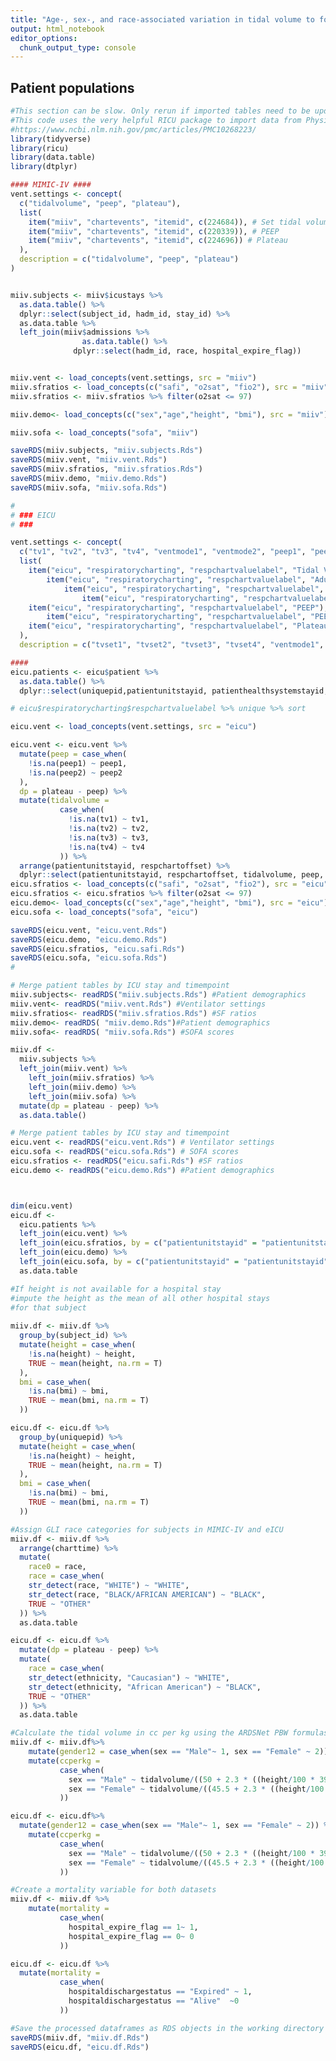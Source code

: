 ```yaml
---
title: "Age-, sex-, and race-associated variation in tidal volume to forced vital capacity ratio predicts mortality in the acute respiratory distress syndrome"
output: html_notebook
editor_options: 
  chunk_output_type: console
---
```


## Patient populations
```r
#This section can be slow. Only rerun if imported tables need to be updated.
#This code uses the very helpful RICU package to import data from PhysioNet. You'll need to set up the RICU package first: 
#https://www.ncbi.nlm.nih.gov/pmc/articles/PMC10268223/
library(tidyverse)
library(ricu)
library(data.table)
library(dtplyr)

#### MIMIC-IV ####
vent.settings <- concept(
  c("tidalvolume", "peep", "plateau"),
  list(
    item("miiv", "chartevents", "itemid", c(224684)), # Set tidal volume
    item("miiv", "chartevents", "itemid", c(220339)), # PEEP
    item("miiv", "chartevents", "itemid", c(224696)) # Plateau
  ),
  description = c("tidalvolume", "peep", "plateau")
)


miiv.subjects <- miiv$icustays %>%
  as.data.table() %>%
  dplyr::select(subject_id, hadm_id, stay_id) %>%
  as.data.table %>%
  left_join(miiv$admissions %>%
                as.data.table() %>%
              dplyr::select(hadm_id, race, hospital_expire_flag))


miiv.vent <- load_concepts(vent.settings, src = "miiv")
miiv.sfratios <- load_concepts(c("safi", "o2sat", "fio2"), src = "miiv")
miiv.sfratios <- miiv.sfratios %>% filter(o2sat <= 97)

miiv.demo<- load_concepts(c("sex","age","height", "bmi"), src = "miiv")

miiv.sofa <- load_concepts("sofa", "miiv")

saveRDS(miiv.subjects, "miiv.subjects.Rds")
saveRDS(miiv.vent, "miiv.vent.Rds")
saveRDS(miiv.sfratios, "miiv.sfratios.Rds")
saveRDS(miiv.demo, "miiv.demo.Rds")
saveRDS(miiv.sofa, "miiv.sofa.Rds")
```




```r
#
# ### EICU
# ###

vent.settings <- concept(
  c("tv1", "tv2", "tv3", "tv4", "ventmode1", "ventmode2", "peep1", "peep2", "plateau"),
  list(
    item("eicu", "respiratorycharting", "respchartvaluelabel", "Tidal Volume (set)"), # Set tidal volume
        item("eicu", "respiratorycharting", "respchartvaluelabel", "Adult Con Setting Set Vt"), # Set tidal volume
            item("eicu", "respiratorycharting", "respchartvaluelabel", "Set Vt (Servo,LTV)"), # Set tidal volume
                item("eicu", "respiratorycharting", "respchartvaluelabel", "Set Vt (Drager)"), # Set tidal volume
    item("eicu", "respiratorycharting", "respchartvaluelabel", "PEEP"), # PEEP
        item("eicu", "respiratorycharting", "respchartvaluelabel", "PEEP/CPAP"), # PEEP
    item("eicu", "respiratorycharting", "respchartvaluelabel", "Plateau Pressure") # Plateau
  ),
  description = c("tvset1", "tvset2", "tvset3", "tvset4", "ventmode1", "ventmode2", "peep1", "peep2", "plateau"))

####
eicu.patients <- eicu$patient %>%
  as.data.table() %>%
  dplyr::select(uniquepid,patientunitstayid, patienthealthsystemstayid,ethnicity, hospitaldischargestatus, hospitalid )

# eicu$respiratorycharting$respchartvaluelabel %>% unique %>% sort

eicu.vent <- load_concepts(vent.settings, src = "eicu")

eicu.vent <- eicu.vent %>%
  mutate(peep = case_when(
    !is.na(peep1) ~ peep1,
    !is.na(peep2) ~ peep2
  ),
  dp = plateau - peep) %>%
  mutate(tidalvolume =
           case_when(
             !is.na(tv1) ~ tv1,
             !is.na(tv2) ~ tv2,
             !is.na(tv3) ~ tv3,
             !is.na(tv4) ~ tv4
           )) %>%
  arrange(patientunitstayid, respchartoffset) %>%
  dplyr::select(patientunitstayid, respchartoffset, tidalvolume, peep, plateau, dp)
eicu.sfratios <- load_concepts(c("safi", "o2sat", "fio2"), src = "eicu")
eicu.sfratios <- eicu.sfratios %>% filter(o2sat <= 97)
eicu.demo<- load_concepts(c("sex","age","height", "bmi"), src = "eicu")
eicu.sofa <- load_concepts("sofa", "eicu")

saveRDS(eicu.vent, "eicu.vent.Rds")
saveRDS(eicu.demo, "eicu.demo.Rds")
saveRDS(eicu.sfratios, "eicu.safi.Rds")
saveRDS(eicu.sofa, "eicu.sofa.Rds")
#

```


```r
# Merge patient tables by ICU stay and timempoint
miiv.subjects<- readRDS("miiv.subjects.Rds") #Patient demographics
miiv.vent<- readRDS("miiv.vent.Rds") #Ventilator settings
miiv.sfratios<- readRDS("miiv.sfratios.Rds") #SF ratios
miiv.demo<- readRDS( "miiv.demo.Rds")#Patient demographics
miiv.sofa<- readRDS( "miiv.sofa.Rds") #SOFA scores

miiv.df <-
  miiv.subjects %>%
  left_join(miiv.vent) %>%
    left_join(miiv.sfratios) %>%
    left_join(miiv.demo) %>%
    left_join(miiv.sofa) %>%
  mutate(dp = plateau - peep) %>%
  as.data.table()
```

```r
# Merge patient tables by ICU stay and timempoint
eicu.vent <- readRDS("eicu.vent.Rds") # Ventilator settings
eicu.sofa <- readRDS("eicu.sofa.Rds") # SOFA scores 
eicu.sfratios <- readRDS("eicu.safi.Rds") #SF ratios
eicu.demo <- readRDS("eicu.demo.Rds") #Patient demographics



dim(eicu.vent)
eicu.df <-
  eicu.patients %>%
  left_join(eicu.vent) %>%
  left_join(eicu.sfratios, by = c("patientunitstayid" = "patientunitstayid", "respchartoffset" = "observationoffset")) %>% 
  left_join(eicu.demo) %>% 
  left_join(eicu.sofa, by = c("patientunitstayid" = "patientunitstayid", "respchartoffset" = "labresultoffset")) %>%
  as.data.table
```

```r

#If height is not available for a hospital stay
#impute the height as the mean of all other hospital stays
#for that subject 
 
miiv.df <- miiv.df %>%
  group_by(subject_id) %>%
  mutate(height = case_when(
    !is.na(height) ~ height, 
    TRUE ~ mean(height, na.rm = T)
  ), 
  bmi = case_when(
    !is.na(bmi) ~ bmi, 
    TRUE ~ mean(bmi, na.rm = T)
  ))

eicu.df <- eicu.df %>%
  group_by(uniquepid) %>%
  mutate(height = case_when(
    !is.na(height) ~ height, 
    TRUE ~ mean(height, na.rm = T)
  ), 
  bmi = case_when(
    !is.na(bmi) ~ bmi, 
    TRUE ~ mean(bmi, na.rm = T)
  ))

#Assign GLI race categories for subjects in MIMIC-IV and eICU
miiv.df <- miiv.df %>%
  arrange(charttime) %>%
  mutate(
    race0 = race,
    race = case_when(
    str_detect(race, "WHITE") ~ "WHITE", 
    str_detect(race, "BLACK/AFRICAN AMERICAN") ~ "BLACK",
    TRUE ~ "OTHER"
  )) %>%
  as.data.table

eicu.df <- eicu.df %>%
  mutate(dp = plateau - peep) %>%
  mutate(
    race = case_when(
    str_detect(ethnicity, "Caucasian") ~ "WHITE", 
    str_detect(ethnicity, "African American") ~ "BLACK",
    TRUE ~ "OTHER"
  )) %>%
  as.data.table

#Calculate the tidal volume in cc per kg using the ARDSNet PBW formulas
miiv.df <- miiv.df%>%
    mutate(gender12 = case_when(sex == "Male"~ 1, sex == "Female" ~ 2)) %>%
    mutate(ccperkg = 
           case_when(
             sex == "Male" ~ tidalvolume/((50 + 2.3 * ((height/100 * 39.37) - 60))), 
             sex == "Female" ~ tidalvolume/((45.5 + 2.3 * ((height/100 * 39.37) - 60)))
           )) 

eicu.df <- eicu.df%>%
  mutate(gender12 = case_when(sex == "Male"~ 1, sex == "Female" ~ 2)) %>%
    mutate(ccperkg = 
           case_when(
             sex == "Male" ~ tidalvolume/((50 + 2.3 * ((height/100 * 39.37) - 60))), 
             sex == "Female" ~ tidalvolume/((45.5 + 2.3 * ((height/100 * 39.37) - 60)))
           )) 

#Create a mortality variable for both datasets
miiv.df <- miiv.df %>%
    mutate(mortality = 
           case_when(
             hospital_expire_flag == 1~ 1, 
             hospital_expire_flag == 0~ 0
           ))

eicu.df <- eicu.df %>%
  mutate(mortality = 
           case_when(
             hospitaldischargestatus == "Expired" ~ 1, 
             hospitaldischargestatus == "Alive"  ~0
           ))

#Save the processed dataframes as RDS objects in the working directory
saveRDS(miiv.df, "miiv.df.Rds")
saveRDS(eicu.df, "eicu.df.Rds")
```


